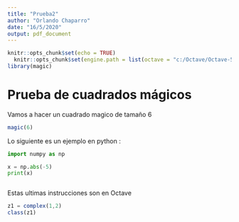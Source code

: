 ```yaml
---
title: "Prueba2"
author: "Orlando Chaparro"
date: "16/5/2020"
output: pdf_document
---
```


```r
knitr::opts_chunk$set(echo = TRUE)
  knitr::opts_chunk$set(engine.path = list(octave = "c:/Octave/Octave-5.2.0/mingw64/bin/octave-cli-5.2.0.exe"))
library(magic)


```

# Prueba de cuadrados mágicos

Vamos a hacer un cuadrado magico de tamaño 6

```r

magic(6)

```

Lo siguiente es un ejemplo en python : 

```python
import numpy as np
```


```python

x = np.abs(-5)
print(x)



```

Estas ultimas instrucciones son en Octave
```octave

z1 = complex(1,2)
class(z1)

```

